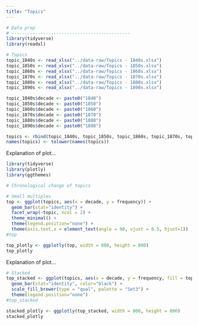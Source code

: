 ```yaml
---
title: "Topics"
---
```


```r
# Data prep
# ---------------------------------------------
library(tidyverse)
library(readxl)

# Topics
topic_1840s <- read_xlsx("../data-raw/Topics - 1840s.xlsx")
topic_1850s <- read_xlsx("../data-raw/Topics - 1850s.xlsx")
topic_1860s <- read_xlsx("../data-raw/Topics - 1860s.xlsx")
topic_1870s <- read_xlsx("../data-raw/Topics - 1870s.xlsx")
topic_1880s <- read_xlsx("../data-raw/Topics - 1880s.xlsx")
topic_1890s <- read_xlsx("../data-raw/Topics - 1890s.xlsx")

topic_1840s$decade <- paste0("1840")
topic_1850s$decade <- paste0("1850")
topic_1860s$decade <- paste0("1860")
topic_1870s$decade <- paste0("1870")
topic_1880s$decade <- paste0("1880")
topic_1890s$decade <- paste0("1890")

topics <- rbind(topic_1840s, topic_1850s, topic_1860s, topic_1870s, topic_1880s, topic_1890s)
names(topics) <- tolower(names(topics))
```

Explanation of plot...

```r
library(tidyverse)
library(plotly)
library(ggthemes)

# Chronological change of topics

# Small multiples
top <- ggplot(topics, aes(x = decade, y = frequency)) +
  geom_bar(stat="identity") +
  facet_wrap(~topic, ncol = 2) +
  theme_minimal() +
  theme(legend.position="none") +
  theme(axis.text.x = element_text(angle = 90, vjust = 0.5, hjust=1))
#top

top_plotly <- ggplotly(top, width = 800, height = 800)
top_plotly
```

Explanation of plot...

```r
# Stacked
top_stacked <- ggplot(topics, aes(x = decade, y = frequency, fill = topic)) +
  geom_bar(stat="identity", color="black") +
  scale_fill_brewer(type = "qual", palette = "Set3") +
  theme(legend.position="none")
#top_stacked

stacked_plotly <- ggplotly(top_stacked, width = 800, height = 800)
stacked_plotly
```